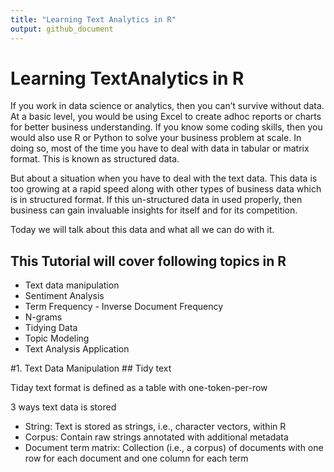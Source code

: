 ```yaml
---
title: "Learning Text Analytics in R"
output: github_document
---
```



# Learning TextAnalytics in R

If you work in data science or analytics, then you can't survive without data. At a basic level, you would be using Excel to create adhoc reports or charts for better business understanding. If you know some coding skills, then you would  also use R or Python to solve your business problem at scale. In doing so, most of the time you have to deal with data in tabular or matrix format. This is known as structured data.

But about a situation when you have to deal with the text data. This data is too growing at a rapid speed along with other types of business data which is in structured format. If this un-structured data in used properly, then business can gain invaluable insights for itself and for its competition.  

Today we will talk about this data and what all we can do with it. 

## This Tutorial will cover following topics in R 


- Text data manipulation
- Sentiment Analysis
- Term Frequency - Inverse Document Frequency
- N-grams
- Tidying Data
- Topic Modeling
- Text Analysis Application


#1. Text Data Manipulation
## Tidy text 

Tiday text format is defined as a table with one-token-per-row

3 ways text data is stored 

- String: Text is stored as strings, i.e., character vectors, within R
- Corpus: Contain raw strings annotated with additional metadata 
- Document term matrix: Collection (i.e., a corpus) of documents with one row for each document and one column for each term






